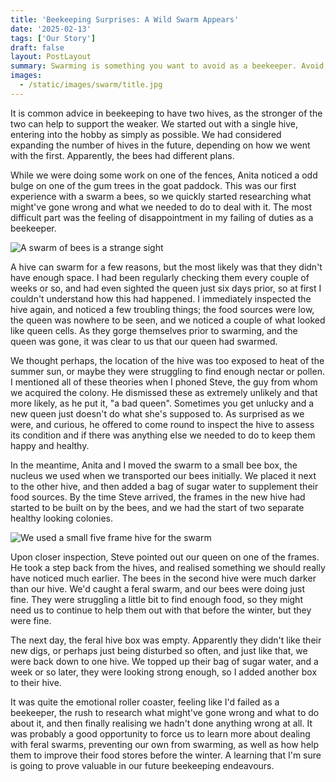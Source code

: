 ```yaml
---
title: 'Beekeeping Surprises: A Wild Swarm Appears'
date: '2025-02-13'
tags: ['Our Story']
draft: false
layout: PostLayout
summary: Swarming is something you want to avoid as a beekeeper. Avoid, or at least control. We hadn't anticipated this one, and had to learn quickly how best to deal with it. 
images:
  - /static/images/swarm/title.jpg
---
```


It is common advice in beekeeping to have two hives, as the stronger of the two can help to support the weaker. We started out with a single hive, entering into the hobby as simply as possible. We had considered expanding the number of hives in the future, depending on how we went with the first. Apparently, the bees had different plans.

While we were doing some work on one of the fences, Anita noticed a odd bulge on one of the gum trees in the goat paddock. This was our first experience with a swarm a bees, so we quickly started researching what might've gone wrong and what we needed to do to deal with it. The most difficult part was the feeling of disappointment in my  failing of duties as a beekeeper.

![A swarm of bees is a strange sight](/static/images/swarm/swarm.jpg)

A hive can swarm for a few reasons, but the most likely was that they didn't have enough space. I had been regularly checking them every couple of weeks or so, and had even sighted the queen just six days prior, so at first I couldn't understand how this had happened. I immediately inspected the hive again, and noticed a few troubling things; the food sources were low, the queen was nowhere to be seen, and we noticed a couple of what looked like queen cells. As they gorge themselves prior to swarming, and the queen was gone, it was clear to us that our queen had swarmed.

We thought perhaps, the location of the hive was too exposed to heat of the summer sun, or maybe they were struggling to find enough nectar or pollen. I mentioned all of these theories when I phoned Steve, the guy from whom we acquired the colony. He dismissed these as extremely unlikely and that more likely, as he put it, "a bad queen". Sometimes you get unlucky and a new queen just doesn't do what she's supposed to. As surprised as we were, and curious, he offered to come round to inspect the hive to assess its condition and if there was anything else we needed to do to keep them happy and healthy. 

In the meantime, Anita and I moved the swarm to a small bee box, the nucleus we used when we transported our bees initially. We placed it next to the other hive, and then added a bag of sugar water to supplement their food sources. By the time Steve arrived, the frames in the new hive had started to be built on by the bees, and we had the start of two separate healthy looking colonies.

![We used a small five frame hive for the swarm](/static/images/swarm/two-hives.jpg)

Upon closer inspection, Steve pointed out our queen on one of the frames. He took a step back from the hives, and realised something we should really have noticed much earlier. The bees in the second hive were much darker than our hive. We'd caught a feral swarm, and our bees were doing just fine. They were struggling a little bit to find enough food, so they might need us to continue to help them out with that before the winter, but they were fine. 

The next day, the feral hive box was empty. Apparently they didn't like their new digs, or perhaps just being disturbed so often, and just like that, we were back down to one hive. We topped up their bag of sugar water, and a week or so later, they were looking strong enough, so I added another box to their hive. 

It was quite the emotional roller coaster, feeling like I'd failed as a beekeeper, the rush to research what might've gone wrong and what to do about it, and then finally realising we hadn't done anything wrong at all. It was probably a good opportunity to force us to learn more about dealing with feral swarms, preventing our own from swarming, as well as how help them to improve their food stores before the winter. A learning that I'm sure is going to prove valuable in our future beekeeping endeavours.